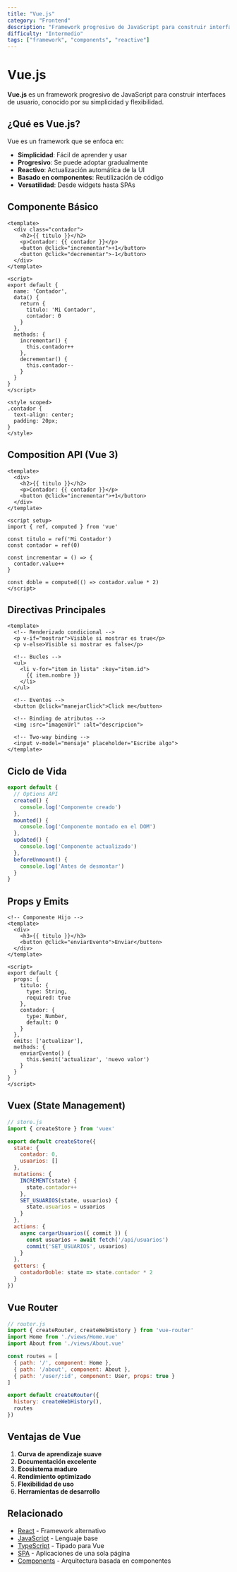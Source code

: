 ```yaml
---
title: "Vue.js"
category: "Frontend"
description: "Framework progresivo de JavaScript para construir interfaces de usuario interactivas"
difficulty: "Intermedio"
tags: ["framework", "components", "reactive"]
---
```


# Vue.js

**Vue.js** es un framework progresivo de JavaScript para construir interfaces de usuario, conocido por su simplicidad y flexibilidad.

## ¿Qué es Vue.js?

Vue es un framework que se enfoca en:

- **Simplicidad**: Fácil de aprender y usar
- **Progresivo**: Se puede adoptar gradualmente
- **Reactivo**: Actualización automática de la UI
- **Basado en componentes**: Reutilización de código
- **Versatilidad**: Desde widgets hasta SPAs

## Componente Básico

```vue
<template>
  <div class="contador">
    <h2>{{ titulo }}</h2>
    <p>Contador: {{ contador }}</p>
    <button @click="incrementar">+1</button>
    <button @click="decrementar">-1</button>
  </div>
</template>

<script>
export default {
  name: 'Contador',
  data() {
    return {
      titulo: 'Mi Contador',
      contador: 0
    }
  },
  methods: {
    incrementar() {
      this.contador++
    },
    decrementar() {
      this.contador--
    }
  }
}
</script>

<style scoped>
.contador {
  text-align: center;
  padding: 20px;
}
</style>
```

## Composition API (Vue 3)

```vue
<template>
  <div>
    <h2>{{ titulo }}</h2>
    <p>Contador: {{ contador }}</p>
    <button @click="incrementar">+1</button>
  </div>
</template>

<script setup>
import { ref, computed } from 'vue'

const titulo = ref('Mi Contador')
const contador = ref(0)

const incrementar = () => {
  contador.value++
}

const doble = computed(() => contador.value * 2)
</script>
```

## Directivas Principales

```vue
<template>
  <!-- Renderizado condicional -->
  <p v-if="mostrar">Visible si mostrar es true</p>
  <p v-else>Visible si mostrar es false</p>
  
  <!-- Bucles -->
  <ul>
    <li v-for="item in lista" :key="item.id">
      {{ item.nombre }}
    </li>
  </ul>
  
  <!-- Eventos -->
  <button @click="manejarClick">Click me</button>
  
  <!-- Binding de atributos -->
  <img :src="imagenUrl" :alt="descripcion">
  
  <!-- Two-way binding -->
  <input v-model="mensaje" placeholder="Escribe algo">
</template>
```

## Ciclo de Vida

```javascript
export default {
  // Options API
  created() {
    console.log('Componente creado')
  },
  mounted() {
    console.log('Componente montado en el DOM')
  },
  updated() {
    console.log('Componente actualizado')
  },
  beforeUnmount() {
    console.log('Antes de desmontar')
  }
}
```

## Props y Emits

```vue
<!-- Componente Hijo -->
<template>
  <div>
    <h3>{{ titulo }}</h3>
    <button @click="enviarEvento">Enviar</button>
  </div>
</template>

<script>
export default {
  props: {
    titulo: {
      type: String,
      required: true
    },
    contador: {
      type: Number,
      default: 0
    }
  },
  emits: ['actualizar'],
  methods: {
    enviarEvento() {
      this.$emit('actualizar', 'nuevo valor')
    }
  }
}
</script>
```

## Vuex (State Management)

```javascript
// store.js
import { createStore } from 'vuex'

export default createStore({
  state: {
    contador: 0,
    usuarios: []
  },
  mutations: {
    INCREMENT(state) {
      state.contador++
    },
    SET_USUARIOS(state, usuarios) {
      state.usuarios = usuarios
    }
  },
  actions: {
    async cargarUsuarios({ commit }) {
      const usuarios = await fetch('/api/usuarios')
      commit('SET_USUARIOS', usuarios)
    }
  },
  getters: {
    contadorDoble: state => state.contador * 2
  }
})
```

## Vue Router

```javascript
// router.js
import { createRouter, createWebHistory } from 'vue-router'
import Home from './views/Home.vue'
import About from './views/About.vue'

const routes = [
  { path: '/', component: Home },
  { path: '/about', component: About },
  { path: '/user/:id', component: User, props: true }
]

export default createRouter({
  history: createWebHistory(),
  routes
})
```

## Ventajas de Vue

1. **Curva de aprendizaje suave**
2. **Documentación excelente**
3. **Ecosistema maduro**
4. **Rendimiento optimizado**
5. **Flexibilidad de uso**
6. **Herramientas de desarrollo**

## Relacionado

- [React](/frontend/react) - Framework alternativo
- [JavaScript](/frontend/javascript) - Lenguaje base
- [TypeScript](/frontend/typescript) - Tipado para Vue
- [SPA](/concepts/spa) - Aplicaciones de una sola página
- [Components](/frontend/components) - Arquitectura basada en componentes
